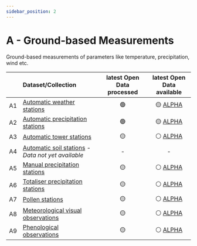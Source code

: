 ```yaml
---
sidebar_position: 2
---
```


# A - Ground-based Measurements

Ground-based measurements of parameters like temperature, precipitation, wind etc.

|    | Dataset/Collection | latest Open Data processed | latest Open Data available |
|:-----:|:-----|:-----:|:-----:|
| A1 | [Automatic weather stations](./a-data-groundbased/a1-automatic-weather-stations) | 🟢 | 🟡 [ALPHA](https://sys-data.int.bgdi.ch/browser/index.html#/collections/ch.meteoschweiz.ogd-smn) <!-- available as BETA in Q1-2025 --> |
| A2 | [Automatic precipitation stations](./a-data-groundbased/a2-automatic-precipitation-stations) | 🟢 | 🟡 [ALPHA](https://sys-data.int.bgdi.ch/browser/index.html#/collections/ch.meteoschweiz.ogd-smn-precip) <!-- available as BETA in Q1-2025 --> |
| A3 | [Automatic tower stations](./a-data-groundbased/a3-automatic-tower-stations) | 🟡 | ⚪ [ALPHA](https://sys-data.int.bgdi.ch/browser/index.html#/collections/ch.meteoschweiz.ogd-smn-tower) <!-- available as BETA in Q1-2025 --> |
| A4 | [Automatic soil stations](./a-data-groundbased/a4-automatic-soil-stations) *- Data not yet available* | - | - |
| A5 | [Manual precipitation stations](./a-data-groundbased/a5-manual-precipitation-stations) | 🟡 | ⚪ [ALPHA](https://sys-data.int.bgdi.ch/browser/index.html#/collections/ch.meteoschweiz.ogd-nime) <!-- available as BETA in Q1-2025 --> |
| A6 | [Totaliser precipitation stations](./a-data-groundbased/a6-totaliser-precipitation-stations) | 🟡 | ⚪ [ALPHA](https://sys-data.int.bgdi.ch/browser/index.html#/collections/ch.meteoschweiz.ogd-tot) <!-- available as BETA in Q1-2025 --> |
| A7 | [Pollen stations](./a-data-groundbased/a7-pollen-stations) | 🟡 | ⚪ [ALPHA](https://sys-data.int.bgdi.ch/browser/index.html#/collections/ch.meteoschweiz.ogd-pollen) <!-- available as BETA in Q1-2025 --> |
| A8 | [Meteorological visual observations](./a-data-groundbased/a8-meteorological-visual-observations) | 🟡 | ⚪ [ALPHA](https://sys-data.int.bgdi.ch/browser/index.html#/collections/ch.meteoschweiz.ogd-obs) <!-- available as BETA in Q1-2025 --> |
| A9 | [Phenological observations](./a-data-groundbased/a9-phenological-observations) | 🟡 | ⚪ [ALPHA](https://sys-data.int.bgdi.ch/browser/index.html#/collections/ch.meteoschweiz.ogd-phenology) <!-- available as BETA in Q1-2025 --> |



<DocCardList />